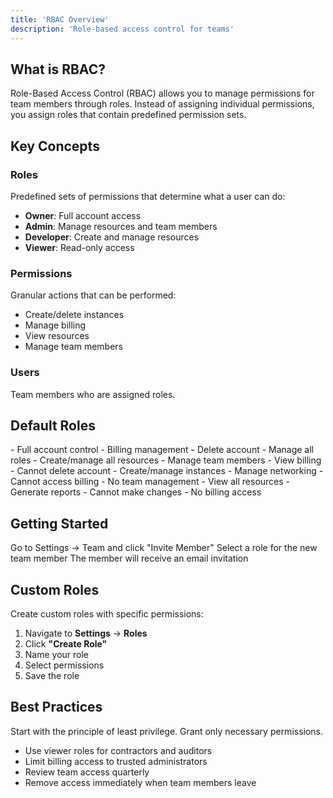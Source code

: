 ```yaml
---
title: 'RBAC Overview'
description: 'Role-based access control for teams'
---
```


## What is RBAC?

Role-Based Access Control (RBAC) allows you to manage permissions for team members through roles. Instead of assigning individual permissions, you assign roles that contain predefined permission sets.

## Key Concepts

### Roles
Predefined sets of permissions that determine what a user can do:
- **Owner**: Full account access
- **Admin**: Manage resources and team members
- **Developer**: Create and manage resources
- **Viewer**: Read-only access

### Permissions
Granular actions that can be performed:
- Create/delete instances
- Manage billing
- View resources
- Manage team members

### Users
Team members who are assigned roles.

## Default Roles

<CardGroup cols={2}>
  <Card title="Owner">
    - Full account control
    - Billing management
    - Delete account
    - Manage all roles
  </Card>
  <Card title="Admin">
    - Create/manage all resources
    - Manage team members
    - View billing
    - Cannot delete account
  </Card>
  <Card title="Developer">
    - Create/manage instances
    - Manage networking
    - Cannot access billing
    - No team management
  </Card>
  <Card title="Viewer">
    - View all resources
    - Generate reports
    - Cannot make changes
    - No billing access
  </Card>
</CardGroup>

## Getting Started

<Steps>
  <Step title="Invite Team Members">
    Go to Settings → Team and click "Invite Member"
  </Step>
  <Step title="Assign Role">
    Select a role for the new team member
  </Step>
  <Step title="Send Invitation">
    The member will receive an email invitation
  </Step>
</Steps>

## Custom Roles

Create custom roles with specific permissions:

1. Navigate to **Settings** → **Roles**
2. Click **"Create Role"**
3. Name your role
4. Select permissions
5. Save the role

## Best Practices

<Warning>
Start with the principle of least privilege. Grant only necessary permissions.
</Warning>

- Use viewer roles for contractors and auditors
- Limit billing access to trusted administrators
- Review team access quarterly
- Remove access immediately when team members leave
